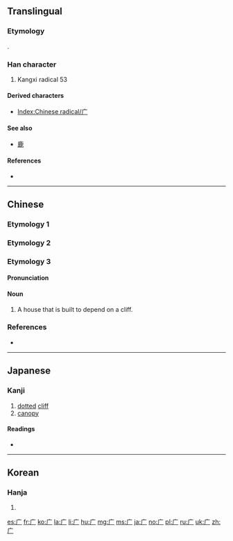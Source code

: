 {{also|廣|広|厂|疒}}

==Translingual==
{{stroke order|type=animate}}
{{Han simplified forms|廣|広|广}}

===Etymology===
{{Han etyl}}
{{Han simp|f=黃|t=&nbsp;}}.

===Han character===
{{Han char|rn=53|rad=广|as=00|sn=3|four=00200|canj=YH|ids=⿱丶厂}}

# Kangxi radical 53

====Derived characters====
* [[Index:Chinese radical/广]]

====See also====
* [[鹿]]

====References====
* {{Han ref|kx=0343.050|dkj=09221|dj=0652.140|hdz=20872.060|uh=5E7F|ud=24191}}

----

==Chinese==

===Etymology 1===
{{zh-see|廣}}

===Etymology 2===
{{zh-see|庵|v}}

===Etymology 3===
{{zh-forms}}

====Pronunciation====
{{zh-pron
|m=yǎn
|oc=y
|mc=y
|cat=n
}}

====Noun====
{{zh-noun}}

# A house that is built to depend on a cliff.

===References===
* {{R:twedu|C03234}}

----

==Japanese==

===Kanji===
{{ja-kanji|grade=|rs=广00}}

# [[dotted]] [[cliff]]
# [[canopy]]

====Readings====
* {{ja-readings|on=[[こう]] (kou)|kun=[[ひろ]] (hiro)}}

----

==Korean==

===Hanja===
{{ko-hanja|hangeul=엄|rv=eom|mr=ŏm}}

# {{defn|lang=ko|sort=广00}}

[[Category:CJKV radicals| ]]

[[es:广]]
[[fr:广]]
[[ko:广]]
[[la:广]]
[[li:广]]
[[hu:广]]
[[mg:广]]
[[ms:广]]
[[ja:广]]
[[no:广]]
[[pl:广]]
[[ru:广]]
[[uk:广]]
[[zh:广]]
